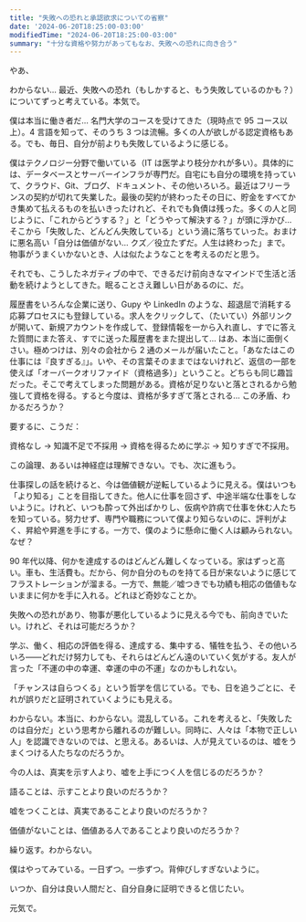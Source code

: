 ```yaml
---
title: "失敗への恐れと承認欲求についての省察"
date: '2024-06-20T18:25:00-03:00'
modifiedTime: "2024-06-20T18:25:00-03:00"
summary: "十分な資格や努力があってもなお、失敗への恐れに向き合う"
---
```


やあ、

わからない… 最近、失敗への恐れ（もしかすると、もう失敗しているのかも？）についてずっと考えている。本気で。

僕は本当に働き者だ… 名門大学のコースを受けてきた（現時点で 95 コース以上）。4 言語を知って、そのうち 3 つは流暢。多くの人が欲しがる認定資格もある。でも、毎日、自分が前よりも失敗しているように感じる。

僕はテクノロジー分野で働いている（IT は医学より枝分かれが多い）。具体的には、データベースとサーバーインフラが専門だ。自宅にも自分の環境を持っていて、クラウド、Git、ブログ、ドキュメント、その他いろいろ。最近はフリーランスの契約が切れて失業した。最後の契約が終わったその日に、貯金をすべてかき集めて払えるものを払いきったけれど、それでも負債は残った。多くの人と同じように、「これからどうする？」と「どうやって解決する？」が頭に浮かび… そこから「失敗した、どんどん失敗している」という渦に落ちていった。おまけに悪名高い「自分は価値がない… クズ／役立たずだ。人生は終わった」まで。物事がうまくいかないとき、人は似たようなことを考えるのだと思う。

それでも、こうしたネガティブの中で、できるだけ前向きなマインドで生活と活動を続けようとしてきた。眠ることさえ難しい日があるのに、だ。

履歴書をいろんな企業に送り、Gupy や LinkedIn のような、超退屈で消耗する応募プロセスにも登録している。求人をクリックして、（たいてい）外部リンクが開いて、新規アカウントを作成して、登録情報を一から入れ直し、すでに答えた質問にまた答え、すでに送った履歴書をまた提出して… はあ、本当に面倒くさい。極めつけは、別々の会社から 2 通のメールが届いたこと。「あなたはこの仕事には『良すぎる』」。いや、その言葉そのままではないけれど、返信の一部を使えば「オーバークオリファイド（資格過多）」ということ。どちらも同じ趣旨だった。そこで考えてしまった問題がある。資格が足りないと落とされるから勉強して資格を得る。すると今度は、資格が多すぎて落とされる… この矛盾、わかるだろうか？

要するに、こうだ：

資格なし → 知識不足で不採用 → 資格を得るために学ぶ → 知りすぎで不採用。

この論理、あるいは神経症は理解できない。でも、次に進もう。

仕事探しの話を続けると、今は価値観が逆転しているように見える。僕はいつも「より知る」ことを目指してきた。他人に仕事を回さず、中途半端な仕事をしないように。けれど、いつも酔って外出ばかりし、仮病や詐病で仕事を休む人たちを知っている。努力せず、専門や職務について僕より知らないのに、評判がよく、昇給や昇進を手にする。一方で、僕のように懸命に働く人は顧みられない。なぜ？

90 年代以降、何かを達成するのはどんどん難しくなっている。家はずっと高い。車も、生活費も。だから、何か自分のものを持てる日が来ないように感じてフラストレーションが溜まる。一方で、無能／嘘つきでも功績も相応の価値もないままに何かを手に入れる。どれほど奇妙なことか。

失敗への恐れがあり、物事が悪化しているように見える今でも、前向きでいたい。けれど、それは可能だろうか？

学ぶ、働く、相応の評価を得る、達成する、集中する、犠牲を払う、その他いろいろ——どれだけ努力しても、それらはどんどん遠のいていく気がする。友人が言った「不運の中の幸運、幸運の中の不運」なのかもしれない。

「チャンスは自らつくる」という哲学を信じている。でも、日を追うごとに、それが誤りだと証明されていくようにも見える。

わからない。本当に、わからない。混乱している。これを考えると、「失敗したのは自分だ」という思考から離れるのが難しい。同時に、人々は「本物で正しい人」を認識できないのでは、と思える。あるいは、人が見えているのは、嘘をうまくつける人たちなのだろうか。

今の人は、真実を示す人より、嘘を上手につく人を信じるのだろうか？

語ることは、示すことより良いのだろうか？

嘘をつくことは、真実であることより良いのだろうか？

価値がないことは、価値ある人であることより良いのだろうか？

繰り返す。わからない。

僕はやってみている。一日ずつ。一歩ずつ。背伸びしすぎないように。

いつか、自分は良い人間だと、自分自身に証明できると信じたい。

元気で。
